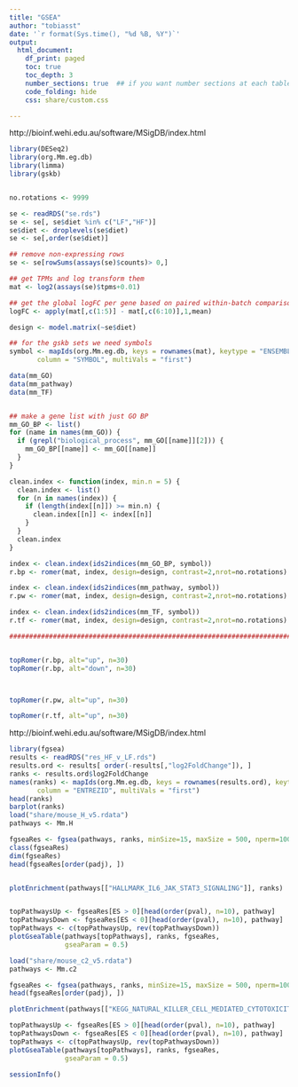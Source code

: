 ```yaml
---
title: "GSEA"
author: "tobiasst"
date: '`r format(Sys.time(), "%d %B, %Y")`'
output:
  html_document:
    df_print: paged
    toc: true 
    toc_depth: 3
    number_sections: true  ## if you want number sections at each table header
    code_folding: hide
    css: share/custom.css

---
```


http://bioinf.wehi.edu.au/software/MSigDB/index.html


```r
library(DESeq2)
library(org.Mm.eg.db)
library(limma)
library(gskb)


no.rotations <- 9999

se <- readRDS("se.rds")
se <- se[, se$diet %in% c("LF","HF")]
se$diet <- droplevels(se$diet)
se <- se[,order(se$diet)]

## remove non-expressing rows
se <- se[rowSums(assays(se)$counts)> 0,]

## get TPMs and log transform them
mat <- log2(assays(se)$tpms+0.01)

## get the global logFC per gene based on paired within-batch comparison 
logFC <- apply(mat[,c(1:5)] - mat[,c(6:10)],1,mean)

design <- model.matrix(~se$diet)

## for the gskb sets we need symbols
symbol <- mapIds(org.Mm.eg.db, keys = rownames(mat), keytype = "ENSEMBL",
       column = "SYMBOL", multiVals = "first")

data(mm_GO)
data(mm_pathway)
data(mm_TF)


## make a gene list with just GO BP
mm_GO_BP <- list()
for (name in names(mm_GO)) {
  if (grepl("biological_process", mm_GO[[name]][2])) {
    mm_GO_BP[[name]] <- mm_GO[[name]]
  }
}

clean.index <- function(index, min.n = 5) {
  clean.index <- list()
  for (n in names(index)) {
    if (length(index[[n]]) >= min.n) {
      clean.index[[n]] <- index[[n]]
    }
  }
  clean.index
}

index <- clean.index(ids2indices(mm_GO_BP, symbol))
r.bp <- romer(mat, index, design=design, contrast=2,nrot=no.rotations)

index <- clean.index(ids2indices(mm_pathway, symbol))
r.pw <- romer(mat, index, design=design, contrast=2,nrot=no.rotations)

index <- clean.index(ids2indices(mm_TF, symbol))
r.tf <- romer(mat, index, design=design, contrast=2,nrot=no.rotations)

########################################################################################################################################


topRomer(r.bp, alt="up", n=30)
topRomer(r.bp, alt="down", n=30)



topRomer(r.pw, alt="up", n=30)

topRomer(r.tf, alt="up", n=30)


```


http://bioinf.wehi.edu.au/software/MSigDB/index.html

```r
library(fgsea)
results <- readRDS("res_HF_v_LF.rds")
results.ord <- results[ order(-results[,"log2FoldChange"]), ]
ranks <- results.ord$log2FoldChange
names(ranks) <- mapIds(org.Mm.eg.db, keys = rownames(results.ord), keytype = "ENSEMBL",
       column = "ENTREZID", multiVals = "first")
head(ranks)
barplot(ranks)
load("share/mouse_H_v5.rdata")
pathways <- Mm.H

fgseaRes <- fgsea(pathways, ranks, minSize=15, maxSize = 500, nperm=1000)
class(fgseaRes)
dim(fgseaRes)
head(fgseaRes[order(padj), ])


plotEnrichment(pathways[["HALLMARK_IL6_JAK_STAT3_SIGNALING"]], ranks)


topPathwaysUp <- fgseaRes[ES > 0][head(order(pval), n=10), pathway]
topPathwaysDown <- fgseaRes[ES < 0][head(order(pval), n=10), pathway]
topPathways <- c(topPathwaysUp, rev(topPathwaysDown))
plotGseaTable(pathways[topPathways], ranks, fgseaRes, 
              gseaParam = 0.5)

```

```r
load("share/mouse_c2_v5.rdata")
pathways <- Mm.c2

fgseaRes <- fgsea(pathways, ranks, minSize=15, maxSize = 500, nperm=1000)
head(fgseaRes[order(padj), ])

plotEnrichment(pathways[["KEGG_NATURAL_KILLER_CELL_MEDIATED_CYTOTOXICITY"]], ranks)

topPathwaysUp <- fgseaRes[ES > 0][head(order(pval), n=10), pathway]
topPathwaysDown <- fgseaRes[ES < 0][head(order(pval), n=10), pathway]
topPathways <- c(topPathwaysUp, rev(topPathwaysDown))
plotGseaTable(pathways[topPathways], ranks, fgseaRes, 
              gseaParam = 0.5)

```


```r
sessionInfo()
```

